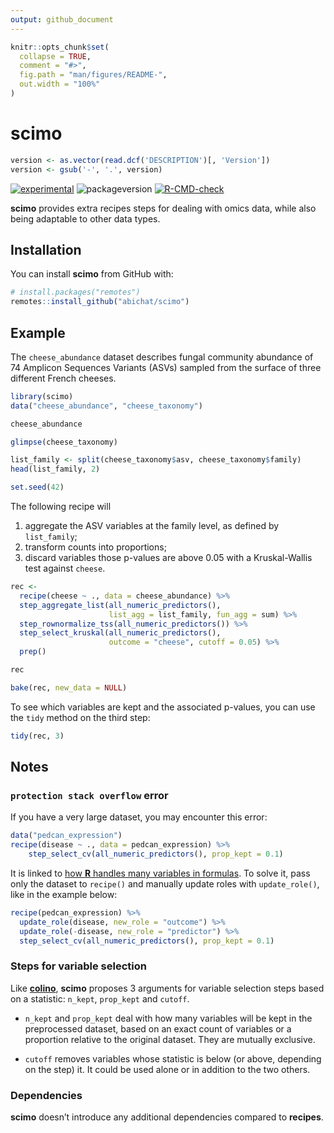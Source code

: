 ```yaml
---
output: github_document
---
```


<!-- README.md is generated from README.Rmd. Please edit that file -->

```r
knitr::opts_chunk$set(
  collapse = TRUE,
  comment = "#>",
  fig.path = "man/figures/README-",
  out.width = "100%"
)
```

# scimo

```r
version <- as.vector(read.dcf('DESCRIPTION')[, 'Version'])
version <- gsub('-', '.', version)
```

<!-- badges: start -->
[![experimental](https://img.shields.io/badge/lifecycle-experimental-orange.svg)](https://lifecycle.r-lib.org/articles/stages.html#experimental)
![packageversion](https://img.shields.io/badge/version-`r version`-orange.svg)
[![R-CMD-check](https://github.com/abichat/scimo/actions/workflows/R-CMD-check.yaml/badge.svg)](https://github.com/abichat/scimo/actions/workflows/R-CMD-check.yaml)
<!-- badges: end -->

**scimo** provides extra recipes steps for dealing with omics data, while also being adaptable to other data types.


## Installation

You can install **scimo** from GitHub with:

``` r
# install.packages("remotes")
remotes::install_github("abichat/scimo")
```

## Example

The `cheese_abundance` dataset describes fungal community abundance of 74 Amplicon Sequences Variants (ASVs) sampled from the surface of three different French cheeses.

```r
library(scimo)
data("cheese_abundance", "cheese_taxonomy")

cheese_abundance

glimpse(cheese_taxonomy)
```

```r
list_family <- split(cheese_taxonomy$asv, cheese_taxonomy$family)
head(list_family, 2)
```

```r
set.seed(42)
```

The following recipe will 

1. aggregate the ASV variables at the family level, as defined by `list_family`;
2. transform counts into proportions;
3. discard variables those p-values are above 0.05 with a Kruskal-Wallis test against `cheese`.


```r
rec <-
  recipe(cheese ~ ., data = cheese_abundance) %>% 
  step_aggregate_list(all_numeric_predictors(),
                      list_agg = list_family, fun_agg = sum) %>%
  step_rownormalize_tss(all_numeric_predictors()) %>% 
  step_select_kruskal(all_numeric_predictors(), 
                      outcome = "cheese", cutoff = 0.05) %>%
  prep()

rec

bake(rec, new_data = NULL)
```

To see which variables are kept and the associated p-values, you can use the `tidy` method on the third step:

```r
tidy(rec, 3)
```


## Notes

### `protection stack overflow` error

If you have a very large dataset, you may encounter this error: 

```r
data("pedcan_expression")
recipe(disease ~ ., data = pedcan_expression) %>% 
    step_select_cv(all_numeric_predictors(), prop_kept = 0.1) 
```

It is linked to [how **R** handles many variables in formulas](https://github.com/tidymodels/recipes/issues/467). To solve it, pass only the dataset to `recipe()` and manually update roles with `update_role()`, like in the example below:

```r
recipe(pedcan_expression) %>% 
  update_role(disease, new_role = "outcome") %>% 
  update_role(-disease, new_role = "predictor") %>% 
  step_select_cv(all_numeric_predictors(), prop_kept = 0.1) 
```


### Steps for variable selection

Like [**colino**](https://github.com/stevenpawley/colino), **scimo** proposes 3 arguments for variable selection steps based on a statistic: `n_kept`, `prop_kept` and `cutoff`.

* `n_kept` and `prop_kept` deal with how many variables will be kept in the preprocessed dataset, based on an exact count of variables or a proportion relative to the original dataset. They are mutually exclusive.

* `cutoff` removes variables whose statistic is below (or above, depending on the step) it. It could be used alone or in addition to the two others. 

### Dependencies

**scimo** doesn't introduce any additional dependencies compared to **recipes**.

